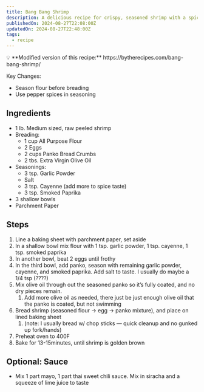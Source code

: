 ```yaml
---
title: Bang Bang Shrimp
description: A delicious recipe for crispy, seasoned shrimp with a spicy sauce.
publishedOn: 2024-08-27T22:08:00Z
updatedOn: 2024-08-27T22:48:00Z
tags:
  - recipe
---
```


<aside>
💡 **Modified version of this recipe:**
https://bytherecipes.com/bang-bang-shrimp/

Key Changes:
- Season flour before breading
- Use pepper spices in seasoning
</aside>

## Ingredients

- 1 lb. Medium sized, raw peeled shrimp
- Breading:
    - 1 cup All Purpose Flour
    - 2 Eggs
    - 2 cups Panko Bread Crumbs
    - 2 tbs. Extra Virgin Olive Oil
- Seasonings:
    - 3 tsp. Garlic Powder
    - Salt
    - 3 tsp. Cayenne (add more to spice taste)
    - 3 tsp. Smoked Paprika
- 3 shallow bowls
- Parchment Paper

## Steps

1. Line a baking sheet with parchment paper, set aside
2. In a shallow bowl mix flour with 1 tsp. garlic powder, 1 tsp. cayenne, 1 tsp. smoked paprika
3. In another bowl, beat 2 eggs until frothy
4. In the third bowl, add panko, season with remaining garlic powder, cayenne, and smoked paprika. Add salt to taste. I usually do maybe a 1/4 tsp (????)
5. Mix olive oil through out the seasoned panko so it’s fully coated, and no dry pieces remain.
    1. Add more olive oil as needed, there just be just enough olive oil that the panko is coated, but not swimming
6. Bread shrimp (seasoned flour → egg → panko mixture), and place on lined baking sheet
    1. (note: I usually bread w/ chop sticks — quick cleanup and no gunked up fork/hands)
7. Preheat oven to 400F
8. Bake for 13-15minutes, until shrimp is golden brown

## Optional: Sauce

- Mix 1 part mayo, 1 part thai sweet chili sauce. Mix in siracha and a squeeze of lime juice to taste
